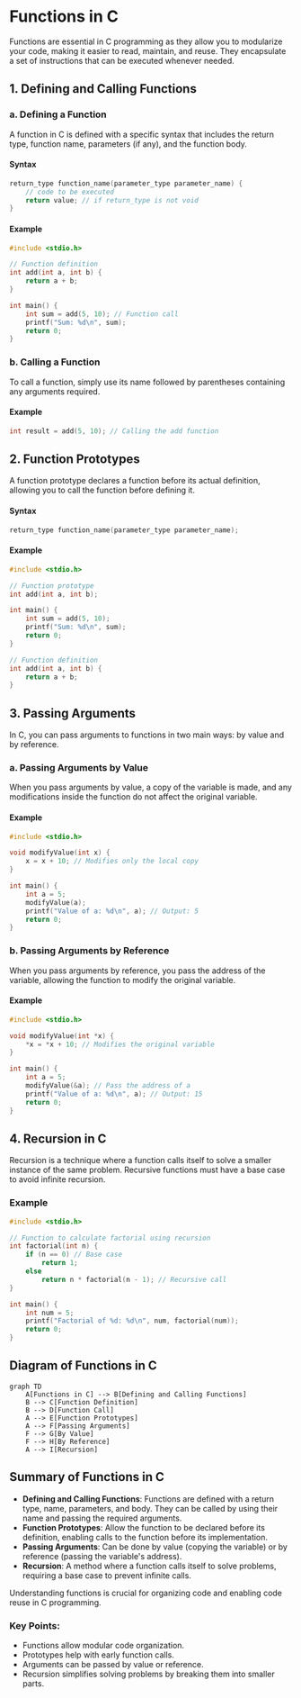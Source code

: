 # Functions in C

Functions are essential in C programming as they allow you to modularize your code, making it easier to read, maintain, and reuse. They encapsulate a set of instructions that can be executed whenever needed.

## 1. Defining and Calling Functions

### a. Defining a Function

A function in C is defined with a specific syntax that includes the return type, function name, parameters (if any), and the function body.

#### Syntax
```c
return_type function_name(parameter_type parameter_name) {
    // code to be executed
    return value; // if return_type is not void
}
```

#### Example
```c copy
#include <stdio.h>

// Function definition
int add(int a, int b) {
    return a + b;
}

int main() {
    int sum = add(5, 10); // Function call
    printf("Sum: %d\n", sum);
    return 0;
}
```

### b. Calling a Function

To call a function, simply use its name followed by parentheses containing any arguments required.

#### Example
```c copy
int result = add(5, 10); // Calling the add function
```

## 2. Function Prototypes

A function prototype declares a function before its actual definition, allowing you to call the function before defining it.

#### Syntax
```c
return_type function_name(parameter_type parameter_name);
```

#### Example
```c copy
#include <stdio.h>

// Function prototype
int add(int a, int b);

int main() {
    int sum = add(5, 10);
    printf("Sum: %d\n", sum);
    return 0;
}

// Function definition
int add(int a, int b) {
    return a + b;
}
```

## 3. Passing Arguments

In C, you can pass arguments to functions in two main ways: by value and by reference.

### a. Passing Arguments by Value

When you pass arguments by value, a copy of the variable is made, and any modifications inside the function do not affect the original variable.

#### Example
```c copy
#include <stdio.h>

void modifyValue(int x) {
    x = x + 10; // Modifies only the local copy
}

int main() {
    int a = 5;
    modifyValue(a);
    printf("Value of a: %d\n", a); // Output: 5
    return 0;
}
```

### b. Passing Arguments by Reference

When you pass arguments by reference, you pass the address of the variable, allowing the function to modify the original variable.

#### Example
```c copy
#include <stdio.h>

void modifyValue(int *x) {
    *x = *x + 10; // Modifies the original variable
}

int main() {
    int a = 5;
    modifyValue(&a); // Pass the address of a
    printf("Value of a: %d\n", a); // Output: 15
    return 0;
}
```

## 4. Recursion in C

Recursion is a technique where a function calls itself to solve a smaller instance of the same problem. Recursive functions must have a base case to avoid infinite recursion.

### Example
```c copy
#include <stdio.h>

// Function to calculate factorial using recursion
int factorial(int n) {
    if (n == 0) // Base case
        return 1;
    else
        return n * factorial(n - 1); // Recursive call
}

int main() {
    int num = 5;
    printf("Factorial of %d: %d\n", num, factorial(num));
    return 0;
}
```

## Diagram of Functions in C

```mermaid
graph TD
    A[Functions in C] --> B[Defining and Calling Functions]
    B --> C[Function Definition]
    B --> D[Function Call]
    A --> E[Function Prototypes]
    A --> F[Passing Arguments]
    F --> G[By Value]
    F --> H[By Reference]
    A --> I[Recursion]
```

## Summary of Functions in C

- **Defining and Calling Functions**: Functions are defined with a return type, name, parameters, and body. They can be called by using their name and passing the required arguments.
- **Function Prototypes**: Allow the function to be declared before its definition, enabling calls to the function before its implementation.
- **Passing Arguments**: Can be done by value (copying the variable) or by reference (passing the variable's address).
- **Recursion**: A method where a function calls itself to solve problems, requiring a base case to prevent infinite calls.

Understanding functions is crucial for organizing code and enabling code reuse in C programming.


### Key Points:
- Functions allow modular code organization.
- Prototypes help with early function calls.
- Arguments can be passed by value or reference.
- Recursion simplifies solving problems by breaking them into smaller parts.

